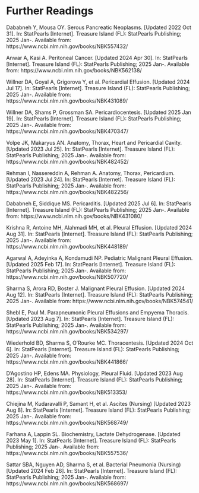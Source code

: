 # Further Readings {-}

Dababneh Y, Mousa OY. Serous Pancreatic Neoplasms. [Updated 2022 Oct 31]. In: StatPearls [Internet]. Treasure Island (FL): StatPearls Publishing; 2025 Jan-. Available from: https://www.ncbi.nlm.nih.gov/books/NBK557432/

Anwar A, Kasi A. Peritoneal Cancer. [Updated 2024 Apr 30]. In: StatPearls [Internet]. Treasure Island (FL): StatPearls Publishing; 2025 Jan-. Available from: https://www.ncbi.nlm.nih.gov/books/NBK562138/

Willner DA, Goyal A, Grigorova Y, et al. Pericardial Effusion. [Updated 2024 Jul 17]. In: StatPearls [Internet]. Treasure Island (FL): StatPearls Publishing; 2025 Jan-. Available from: https://www.ncbi.nlm.nih.gov/books/NBK431089/

Willner DA, Shams P, Grossman SA. Pericardiocentesis. [Updated 2025 Jan 19]. In: StatPearls [Internet]. Treasure Island (FL): StatPearls Publishing; 2025 Jan-. Available from: https://www.ncbi.nlm.nih.gov/books/NBK470347/

Volpe JK, Makaryus AN. Anatomy, Thorax, Heart and Pericardial Cavity. [Updated 2023 Jul 25]. In: StatPearls [Internet]. Treasure Island (FL): StatPearls Publishing; 2025 Jan-. Available from: https://www.ncbi.nlm.nih.gov/books/NBK482452/

Rehman I, Nassereddin A, Rehman A. Anatomy, Thorax, Pericardium. [Updated 2023 Jul 24]. In: StatPearls [Internet]. Treasure Island (FL): StatPearls Publishing; 2025 Jan-. Available from: https://www.ncbi.nlm.nih.gov/books/NBK482256/

Dababneh E, Siddique MS. Pericarditis. [Updated 2025 Jul 6]. In: StatPearls [Internet]. Treasure Island (FL): StatPearls Publishing; 2025 Jan-. Available from: https://www.ncbi.nlm.nih.gov/books/NBK431080/

Krishna R, Antoine MH, Alahmadi MH, et al. Pleural Effusion. [Updated 2024 Aug 31]. In: StatPearls [Internet]. Treasure Island (FL): StatPearls Publishing; 2025 Jan-. Available from: https://www.ncbi.nlm.nih.gov/books/NBK448189/

Agarwal A, Adeyinka A, Kondamudi NP. Pediatric Malignant Pleural Effusion. [Updated 2025 Feb 17]. In: StatPearls [Internet]. Treasure Island (FL): StatPearls Publishing; 2025 Jan-. Available from: https://www.ncbi.nlm.nih.gov/books/NBK507720/

Sharma S, Arora RD, Boster J. Malignant Pleural Effusion. [Updated 2024 Aug 12]. In: StatPearls [Internet]. Treasure Island (FL): StatPearls Publishing; 2025 Jan-. Available from: https://www.ncbi.nlm.nih.gov/books/NBK574541/

Shebl E, Paul M. Parapneumonic Pleural Effusions and Empyema Thoracis. [Updated 2023 Aug 7]. In: StatPearls [Internet]. Treasure Island (FL): StatPearls Publishing; 2025 Jan-. Available from: https://www.ncbi.nlm.nih.gov/books/NBK534297/

Wiederhold BD, Sharma S, O'Rourke MC. Thoracentesis. [Updated 2024 Oct 6]. In: StatPearls [Internet]. Treasure Island (FL): StatPearls Publishing; 2025 Jan-. Available from: https://www.ncbi.nlm.nih.gov/books/NBK441866/

D'Agostino HP, Edens MA. Physiology, Pleural Fluid. [Updated 2023 Aug 28]. In: StatPearls [Internet]. Treasure Island (FL): StatPearls Publishing; 2025 Jan-. Available from: https://www.ncbi.nlm.nih.gov/books/NBK513353/

Chiejina M, Kudaravalli P, Samant H, et al. Ascites (Nursing) [Updated 2023 Aug 8]. In: StatPearls [Internet]. Treasure Island (FL): StatPearls Publishing; 2025 Jan-. Available from: https://www.ncbi.nlm.nih.gov/books/NBK568749/

Farhana A, Lappin SL. Biochemistry, Lactate Dehydrogenase. [Updated 2023 May 1]. In: StatPearls [Internet]. Treasure Island (FL): StatPearls Publishing; 2025 Jan-. Available from: https://www.ncbi.nlm.nih.gov/books/NBK557536/

Sattar SBA, Nguyen AD, Sharma S, et al. Bacterial Pneumonia (Nursing) [Updated 2024 Feb 26]. In: StatPearls [Internet]. Treasure Island (FL): StatPearls Publishing; 2025 Jan-. Available from: https://www.ncbi.nlm.nih.gov/books/NBK568697/

